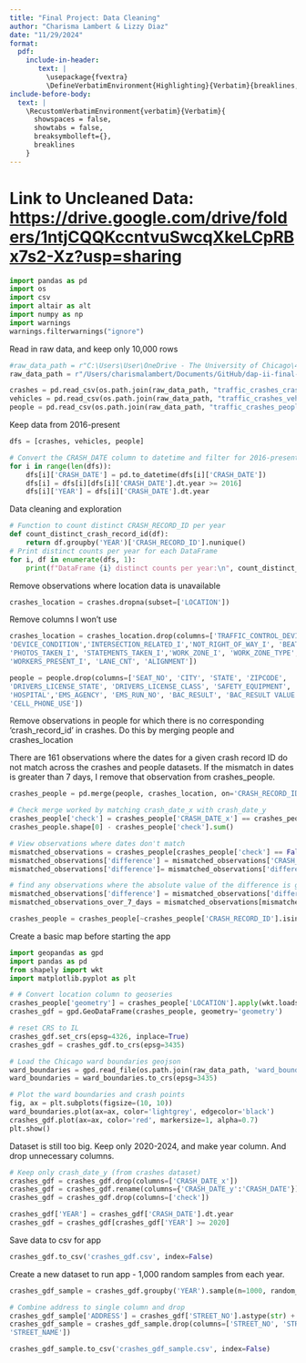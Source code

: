 ```yaml
---
title: "Final Project: Data Cleaning"
author: "Charisma Lambert & Lizzy Diaz"
date: "11/29/2024"
format: 
  pdf:
    include-in-header: 
       text: |
         \usepackage{fvextra}
         \DefineVerbatimEnvironment{Highlighting}{Verbatim}{breaklines,commandchars=\\\{\}}
include-before-body:
  text: |
    \RecustomVerbatimEnvironment{verbatim}{Verbatim}{
      showspaces = false,
      showtabs = false,
      breaksymbolleft={},
      breaklines
    }
---
```



# Link to Uncleaned Data: <https://drive.google.com/drive/folders/1ntjCQQKccntvuSwcqXkeLCpRBx7s2-Xz?usp=sharing>

```python
import pandas as pd
import os
import csv
import altair as alt
import numpy as np
import warnings
warnings.filterwarnings("ignore")
```

Read in raw data, and keep only 10,000 rows 

```python
#raw_data_path = r"C:\Users\User\OneDrive - The University of Chicago\4_DAP-2\Final Project Data"
raw_data_path = r"/Users/charismalambert/Documents/GitHub/dap-ii-final-project/Data" 

crashes = pd.read_csv(os.path.join(raw_data_path, "traffic_crashes_crashes.csv"))
vehicles = pd.read_csv(os.path.join(raw_data_path, "traffic_crashes_vehicles.csv"))
people = pd.read_csv(os.path.join(raw_data_path, "traffic_crashes_people.csv")) 
```

Keep data from 2016-present 
```python
dfs = [crashes, vehicles, people]

# Convert the CRASH_DATE column to datetime and filter for 2016-present
for i in range(len(dfs)):
    dfs[i]['CRASH_DATE'] = pd.to_datetime(dfs[i]['CRASH_DATE'])
    dfs[i] = dfs[i][dfs[i]['CRASH_DATE'].dt.year >= 2016]
    dfs[i]['YEAR'] = dfs[i]['CRASH_DATE'].dt.year
```

Data cleaning and exploration

```python
# Function to count distinct CRASH_RECORD_ID per year
def count_distinct_crash_record_id(df):
    return df.groupby('YEAR')['CRASH_RECORD_ID'].nunique()
# Print distinct counts per year for each DataFrame
for i, df in enumerate(dfs, 1):
    print(f"DataFrame {i} distinct counts per year:\n", count_distinct_crash_record_id(df), "\n")
```

Remove observations where location data is unavailable 
```python
crashes_location = crashes.dropna(subset=['LOCATION'])
```

Remove columns I won't use 
```python
crashes_location = crashes_location.drop(columns=['TRAFFIC_CONTROL_DEVICE', 
'DEVICE_CONDITION','INTERSECTION_RELATED_I','NOT_RIGHT_OF_WAY_I', 'BEAT_OF_OCCURRENCE',
'PHOTOS_TAKEN_I', 'STATEMENTS_TAKEN_I','WORK_ZONE_I', 'WORK_ZONE_TYPE', 
'WORKERS_PRESENT_I', 'LANE_CNT', 'ALIGNMENT'])

people = people.drop(columns=['SEAT_NO', 'CITY', 'STATE', 'ZIPCODE',
'DRIVERS_LICENSE_STATE', 'DRIVERS_LICENSE_CLASS', 'SAFETY_EQUIPMENT',
'HOSPITAL','EMS_AGENCY', 'EMS_RUN_NO', 'BAC_RESULT', 'BAC_RESULT VALUE',
'CELL_PHONE_USE'])
```

Remove observations in people for which there is no corresponding 'crash_record_id' in crashes.
Do this by merging people and crashes_location

There are 161 observations where the dates for a given crash record ID do not match across the crashes and people datasets. If the mismatch in dates is greater than 7 days, I remove that observation from crashes_people. 

```python
crashes_people = pd.merge(people, crashes_location, on='CRASH_RECORD_ID', how='inner')

# Check merge worked by matching crash_date_x with crash_date_y
crashes_people['check'] = crashes_people['CRASH_DATE_x'] == crashes_people['CRASH_DATE_y']
crashes_people.shape[0] - crashes_people['check'].sum()

# View observations where dates don't match 
mismatched_observations = crashes_people[crashes_people['check'] == False]
mismatched_observations['difference'] = mismatched_observations['CRASH_DATE_x'] - mismatched_observations['CRASH_DATE_y']
mismatched_observations['difference']= mismatched_observations['difference'].dt.days

# find any observations where the absolute value of the difference is greater than 7, identify those in the main dataset, and remove them
mismatched_observations['difference'] = mismatched_observations['difference'].abs()
mismatched_observations_over_7_days = mismatched_observations[mismatched_observations['difference'] > 7]

crashes_people = crashes_people[~crashes_people['CRASH_RECORD_ID'].isin(mismatched_observations_over_7_days['CRASH_RECORD_ID'])]
```

Create a basic map before starting the app
```python
import geopandas as gpd
import pandas as pd
from shapely import wkt
import matplotlib.pyplot as plt
```

```python
# # Convert location column to geoseries
crashes_people['geometry'] = crashes_people['LOCATION'].apply(wkt.loads)
crashes_gdf = gpd.GeoDataFrame(crashes_people, geometry='geometry')

# reset CRS to IL
crashes_gdf.set_crs(epsg=4326, inplace=True)
crashes_gdf = crashes_gdf.to_crs(epsg=3435)

# Load the Chicago ward boundaries geojson
ward_boundaries = gpd.read_file(os.path.join(raw_data_path, 'ward_boundaries.geojson'))
ward_boundaries = ward_boundaries.to_crs(epsg=3435)

# Plot the ward boundaries and crash points
fig, ax = plt.subplots(figsize=(10, 10))
ward_boundaries.plot(ax=ax, color='lightgrey', edgecolor='black')
crashes_gdf.plot(ax=ax, color='red', markersize=1, alpha=0.7)
plt.show()
```

Dataset is still too big. Keep only 2020-2024, and make year column. And drop unnecessary columns. 

```python
# Keep only crash_date_y (from crashes dataset)
crashes_gdf = crashes_gdf.drop(columns=['CRASH_DATE_x'])
crashes_gdf = crashes_gdf.rename(columns={'CRASH_DATE_y':'CRASH_DATE'})
crashes_gdf = crashes_gdf.drop(columns=['check'])

crashes_gdf['YEAR'] = crashes_gdf['CRASH_DATE'].dt.year
crashes_gdf = crashes_gdf[crashes_gdf['YEAR'] >= 2020]
```

Save data to csv for app
```python
crashes_gdf.to_csv('crashes_gdf.csv', index=False)
```

Create a new dataset to run app - 1,000 random samples from each year.
```python
crashes_gdf_sample = crashes_gdf.groupby('YEAR').sample(n=1000, random_state=1)

# Combine address to single column and drop 
crashes_gdf_sample['ADDRESS'] = crashes_gdf['STREET_NO'].astype(str) + " " + crashes_gdf['STREET_DIRECTION'] + " " + crashes_gdf['STREET_NAME']
crashes_gdf_sample = crashes_gdf_sample.drop(columns=['STREET_NO', 'STREET_DIRECTION',
'STREET_NAME'])

crashes_gdf_sample.to_csv('crashes_gdf_sample.csv', index=False)
```
